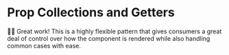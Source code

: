 # Prop Collections and Getters

👨‍💼 Great work! This is a highly flexible pattern that gives consumers a great
deal of control over how the component is rendered while also handling common
cases with ease.
